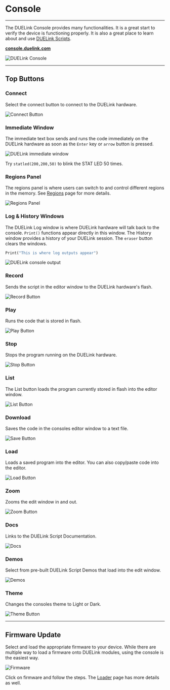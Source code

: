 # Console

---

The DUELink Console provides many functionalities. It is a great start to verify the device is functioning properly. It is also a great place to learn about and use [DUELink Scripts](/docs/engine/scripting.mdx).

[**console.duelink.com**](https://console.duelink.com/)

![DUELink Console](pathname:///img/due-console.png)

---

## Top Buttons

### Connect

Select the connect button to connect to the DUELink hardware.

![Connect Button](pathname:///img/due-connect.png)

### Immediate Window

The immediate text box sends and runs the code immediately on the DUELink hardware as soon as the `Enter` key or `arrow` button is pressed.

![DUELink immediate window](pathname:///img/immediate-window.png)

Try `statled(200,200,50)` to blink the STAT LED 50 times.

### Regions Panel
The regions panel is where users can switch to and control different regions in the memory. See [Regions](./engine/regions.mdx) page for more details.

![Regions Panel](pathname:///img/console-regions-panel.png)

### Log & History Windows

The DUELink Log window is where DUELink hardware will talk back to the console. `Print()` functions appear directly in this window. The History window provides a history of your DUELink session. The `eraser` button clears the windows.

```py
Print("This is where log outputs appear")
```

![DUELink console output](pathname:///img/console-output.png)

### Record

Sends the script in the editor window to the DUELink hardware's flash.

![Record Button](pathname:///img/due-record.png)

### Play

Runs the code that is stored in flash.

![Play Button](pathname:///img/due-play.png)

### Stop

Stops the program running on the DUELink hardware.

![Stop Button](pathname:///img/due-stop.png)

### List

The List button loads the program currently stored in flash into the editor window.

![List Button](pathname:///img/due-list.png)

### Download

Saves the code in the consoles editor window to a text file.

![Save Button](pathname:///img/due-save.png)

### Load

Loads a saved program into the editor. You can also copy/paste code into the editor.

![Load Button](pathname:///img/due-load.png)

### Zoom

Zooms the edit window in and out.

![Zoom Button](pathname:///img/due-zoom.png)

### Docs

Links to the DUELink Script Documentation.

![Docs](pathname:///img/due-docs.png)

### Demos

Select from pre-built DUELink Script Demos that load into the edit window.

![Demos](pathname:///img/due-demos.png)

### Theme

Changes the consoles theme to Light or Dark.

![Theme Button](pathname:///img/due-theme.png)

---

## Firmware Update

Select and load the appropriate firmware to your device. While there are multiple way to load a firmware onto DUELink modules, using the console is the easiest way.

![Firmware](pathname:///img/due-firmware.png)

Click on firmware and follow the steps. The [Loader](./loader) page has more details as well.
